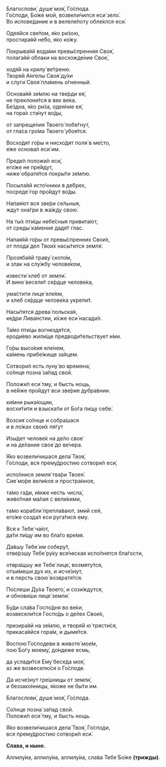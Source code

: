 Благослови́, душе́ моя́, Го́спода.  
Го́споди, Бо́же мой, возвели́чился еси́ зело́.  
Во испове́дание и в велеле́поту обле́клся еси́.

Одея́йся све́том, я́ко ри́зою,  
простира́яй не́бо, я́ко ко́жу.

Покрыва́яй вода́ми превы́спренняя Своя́,  
полага́яй о́блаки на восхожде́ние Свое́,

ходя́й на крилу́ ве́треню.  
Творя́й А́нгелы Своя́ ду́хи  
и слуги́ Своя́ пла́мень о́гненный.

Основа́яй зе́млю на тве́рди ея́,  
не преклони́тся в век ве́ка.  
Бе́здна, я́ко ри́за, одея́ние ея́,  
на гора́х ста́нут во́ды,  

от запреще́ния Твоего́ побе́гнут,  
от гла́са гро́ма Твоего́ убоя́тся.

Восхо́дят го́ры и нисхо́дят поля́ в ме́сто,  
е́же основа́л еси́ им.

Преде́л положи́л еси́,  
eго́же не пре́йдут,  
ниже́ обратя́тся покры́ти зе́млю.

Посыла́яй исто́чники в де́брех,  
посреде́ гор про́йдут во́ды.

Напая́ют вся зве́ри се́льныя,  
ждут она́гри в жа́жду свою́.

На ты́х пти́цы небе́сныя привита́ют,  
от среды́ ка́мения дадя́т глас.

Напая́яй го́ры от превы́спренних Свои́х,  
от плода́ дел Твои́х насы́тится земля́.

Прозяба́яй траву́ ското́м,  
и злак на слу́жбу челове́ком,

извести́ хлеб от земли́.  
И вино́ весели́т се́рдце челове́ка,

ума́стити лице́ еле́ем,  
и хлеб се́рдце челове́ка укрепи́т.

Насы́тятся древа́ польска́я,  
ке́дри Лива́нстии, и́хже еси́ насади́л.

Та́мо пти́цы вогнездя́тся,  
ероди́ево жили́ще предводи́тельствует и́ми.

Го́ры высо́кия еле́нем,  
ка́мень прибе́жище за́яцем.  

Сотвори́л есть луну́ во времена́,  
со́лнце позна́ за́пад свой.

Положи́л еси́ тму, и бысть нощь,  
в не́йже про́йдут вси зве́рие дубра́внии.

ки́мни рыка́ющии,  
восхи́тити и взыска́ти от Бо́га пи́щу себе́.

Возсия́ со́лнце и собра́шася  
и в ло́жах свои́х ля́гут

Изы́дет челове́к на де́ло свое́  
и на де́лание свое́ до ве́чера.

Я́ко возвели́чишася дела́ Твоя́,  
Го́споди, вся прему́дростию сотвори́л еси́,

испо́лнися земля́ тва́ри Твоея́.  
Сие́ мо́ре вели́кое и простра́нное,

та́мо га́ди, и́мже несть числа́,  
живо́тная ма́лая с вели́кими,

та́мо корабли́ препла́вают, змий сей,  
eго́же созда́л еси руга́тися eму.

Вся к Тебе́ ча́ют,  
да́ти пи́щу им во бла́го вре́мя.

Да́вшу Тебе́ им соберу́т,  
отве́рзшу Тебе́ ру́ку вся́ческая испо́лнятся бла́гости,

отвра́щшу же Тебе́ лице́, возмяту́тся,  
отъи́меши дух их, и исче́знут,  
и в персть свою́ возвратя́тся.

По́слеши Ду́ха Твоего́, и сози́ждутся,  
и обнови́ши лице́ земли́.

Бу́ди сла́ва Госпо́дня во ве́ки,  
возвесели́тся Госпо́дь о де́лех Свои́х,

призира́яй на зе́млю, и творя́й ю́ трясти́ся,  
прикаса́яйся гора́м, и дымя́тся.

Воспою́ Го́сподеви в животе́ мое́м,  
пою́ Бо́гу моему́, до́ндеже есмь,

да услади́тся Ему́ бесе́да моя́,  
аз же возвеселю́ся о Го́споде.

Да исче́знут гре́шницы от земли́,  
и беззако́нницы, я́коже не бы́ти им.

Благослови́, душе́ моя́, Го́спода.

Со́лнце позна́ за́пад свой.  
Положи́л еси́ тму, и бысть нощь.

Я́ко возвели́чишася дела́ Твоя́, Го́споди,  
вся прему́дростию сотвори́л еси́.

**Слава, и ныне.**

Аллилу́иа, аллилу́иа, аллилу́иа, сла́ва Тебе́ Бо́же **(тpижды)**.
